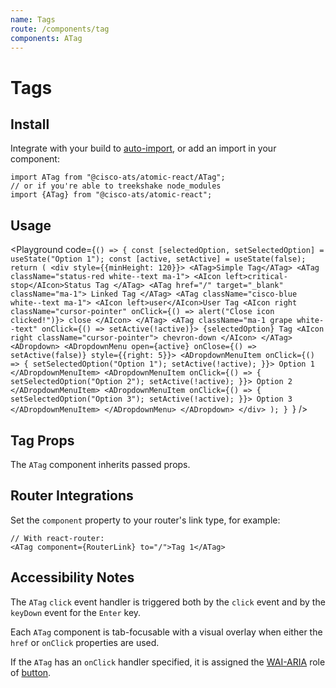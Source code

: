 ```yaml
---
name: Tags
route: /components/tag
components: ATag
---
```



# Tags

## Install

Integrate with your build to [auto-import](?path=/docs/getting-started--page#integrating), or add an import in your component:

```
import ATag from "@cisco-ats/atomic-react/ATag";
// or if you're able to treekshake node_modules
import {ATag} from "@cisco-ats/atomic-react";
```

## Usage

<Playground
  code={`() => {
  const [selectedOption, setSelectedOption] = useState("Option 1");
  const [active, setActive] = useState(false);
  return (
    <div style={{minHeight: 120}}>
      <ATag>Simple Tag</ATag>
      <ATag className="status-red white--text ma-1">
        <AIcon left>critical-stop</AIcon>Status Tag
      </ATag>
      <ATag href="/" target="_blank" className="ma-1">
        Linked Tag
      </ATag>
      <ATag className="cisco-blue white--text ma-1">
        <AIcon left>user</AIcon>User Tag
        <AIcon
          right
          className="cursor-pointer"
          onClick={() => alert("Close icon clicked!")}>
          close
        </AIcon>
      </ATag>
      <ATag
        className="ma-1 grape white--text"
        onClick={() => setActive(!active)}>
        {selectedOption} Tag
        <AIcon right className="cursor-pointer">
          chevron-down
        </AIcon>
      </ATag>
      <ADropdown>
        <ADropdownMenu
          open={active}
          onClose={() => setActive(false)}
          style={{right: 5}}>
          <ADropdownMenuItem
            onClick={() => {
              setSelectedOption("Option 1");
              setActive(!active);
            }}>
            Option 1
          </ADropdownMenuItem>
          <ADropdownMenuItem
            onClick={() => {
              setSelectedOption("Option 2");
              setActive(!active);
            }}>
            Option 2
          </ADropdownMenuItem>
          <ADropdownMenuItem
            onClick={() => {
              setSelectedOption("Option 3");
              setActive(!active);
            }}>
            Option 3
          </ADropdownMenuItem>
        </ADropdownMenu>
      </ADropdown>
    </div>
  );
}
`}
/>

## Tag Props

The `ATag` component inherits passed props.

<Props of="ATag" />

## Router Integrations

Set the `component` property to your router's link type, for example:

```
// With react-router:
<ATag component={RouterLink} to="/">Tag 1</ATag>
```

## Accessibility Notes

The `ATag` `click` event handler is triggered both by the `click` event and by the `keyDown` event for the `Enter` key.

Each `ATag` component is tab-focusable with a visual overlay when either the `href` or `onClick` properties are used.

If the `ATag` has an `onClick` handler specified, it is assigned the [WAI-ARIA](https://www.w3.org/WAI/standards-guidelines/aria/) role of [button](https://www.w3.org/TR/wai-aria/#button).
